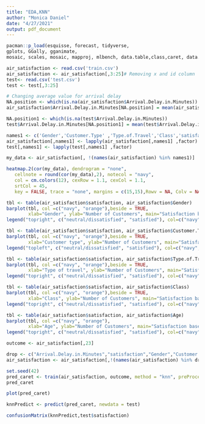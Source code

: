 ---
title: "EDA,KNN"
author: "Monica Daniel"
date: "4/27/2021"
output: pdf_document
---

```{r Load Packages}
pacman::p_load(esquisse, forecast, tidyverse,
gplots, GGally, gganimate,
mosaic, scales, mosaic, mapproj, mlbench, data.table,class,caret, data.table, MASS, ggplot2, gridExtra,forecast, gains, pROC)


```

```{r Load Dataset}
air_satisfaction <- read.csv('train.csv')
air_satisfaction <- air_satisfaction[,3:25]# Removing x and id column
test<- read.csv('test.csv')
test <- test[,3:25]
```

```{r Compuing NA values with Mean}
# Changing average value for arrival delay
NA.position <- which(is.na(air_satisfaction$Arrival.Delay.in.Minutes))
air_satisfaction$Arrival.Delay.in.Minutes[NA.position] = mean(air_satisfaction$Arrival.Delay.in.Minutes, na.rm = TRUE)

NA.position1 <- which(is.na(test$Arrival.Delay.in.Minutes))
test$Arrival.Delay.in.Minutes[NA.position1] = mean(test$Arrival.Delay.in.Minutes, na.rm = TRUE)
```

```{r Converting categorical variables into factors}
names1 <- c('Gender','Customer.Type' ,'Type.of.Travel','Class','satisfaction')
air_satisfaction[,names1] <- lapply(air_satisfaction[,names1] ,factor)
test[,names1] <- lapply(test[,names1] ,factor)


```


```{r Heatmap}
my_data <- air_satisfaction[, !(names(air_satisfaction) %in% names1)]

heatmap.2(cor(my_data), dendrogram = "none",
   cellnote = round(cor(my_data),2), notecol = "navy",
   col = cm.colors(12), cexRow = 1.1, cexCol = 1.1,
   srtCol = 45,
   key = FALSE, trace = "none", margins = c(15,15),Rowv = NA, Colv = NA)
```

```{r EDA}
tbl <- table(air_satisfaction$satisfaction, air_satisfaction$Gender)
barplot(tbl, col =c("navy", "orange"),beside = TRUE, 
        xlab="Gender", ylab="Number of Customers", main="Satisfaction based on Gender")
legend("topright", c("neutral/dissatisfied", "satisfied"), col=c("navy","orange"), lwd=5) 
```

```{r}
tbl <- table(air_satisfaction$satisfaction, air_satisfaction$Customer.Type)
barplot(tbl, col =c("navy", "orange"),beside = TRUE, 
        xlab="Customer type", ylab="Number of Customers", main="Satisfaction based on Customer type")
legend("topleft", c("neutral/dissatisfied", "satisfied"), col=c("navy","orange"), lwd=5)
```

```{r}
tbl <- table(air_satisfaction$satisfaction, air_satisfaction$Type.of.Travel)
barplot(tbl, col =c("navy", "orange"),beside = TRUE, 
        xlab="Type of travel", ylab="Number of Customers", main="Satisfaction based on Type of travel")
legend("topright", c("neutral/dissatisfied", "satisfied"), col=c("navy","orange"), lwd=5)
```

```{r}
tbl <- table(air_satisfaction$satisfaction, air_satisfaction$Class)
barplot(tbl, col =c("navy", "orange"),beside = TRUE, 
        xlab="Class", ylab="Number of Customers", main="Satisfaction based on Class")
legend("topright", c("neutral/dissatisfied", "satisfied"), col=c("navy","orange"), lwd=5)
```

```{r}
tbl <- table(air_satisfaction$satisfaction, air_satisfaction$Age)
barplot(tbl, col =c("navy", "orange"), 
        xlab="Age", ylab="Number of Customers", main="Satisfaction based on Class")
legend("topright", c("neutral/dissatisfied", "satisfied"), col=c("navy","orange"), lwd=5)
```

```{r KNN ALGORITHM}
outcome <- air_satisfaction[,23]

drop <- c("Arrival.Delay.in.Minutes","satisfaction","Gender","Customer.Type","Type.of.Travel","Class","Flight.Distance","Departure.Delay.in.Minutes","Age")
air_satisfaction <- air_satisfaction[,!(names(air_satisfaction) %in% drop)]


```


```{r}
set.seed(42)
pred_caret <- train(air_satisfaction, outcome, method = "knn", preProcess = c("center","scale"))
pred_caret
```

```{r}
plot(pred_caret)
```

```{r}
knnPredict <- predict(pred_caret, newdata = test)

confusionMatrix(knnPredict,test$satisfaction)
```

